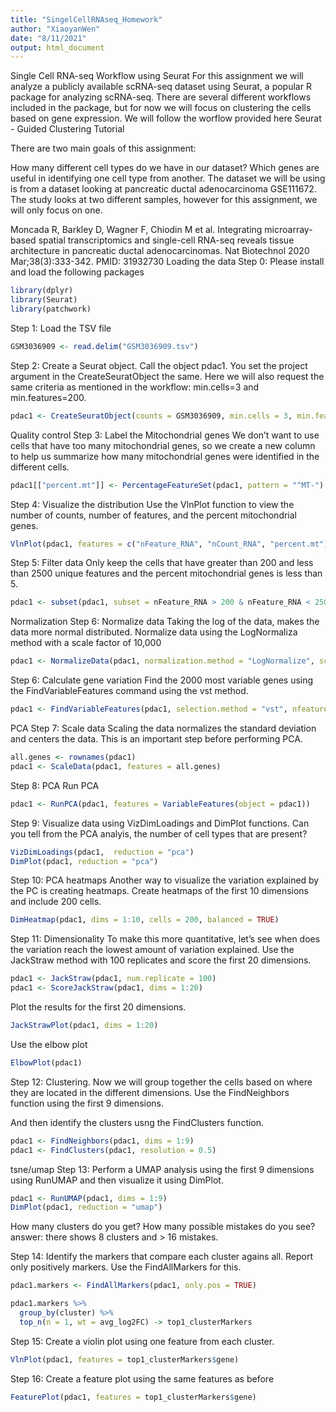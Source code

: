 ```yaml
---
title: "SingelCellRNAseq_Homework"
author: "XiaoyanWen"
date: "8/11/2021"
output: html_document
---
```


Single Cell RNA-seq Workflow using Seurat
For this assignment we will analyze a publicly available scRNA-seq dataset using Seurat, a popular R package for analyzing scRNA-seq. There are several different workflows included in the package, but for now we will focus on clustering the cells based on gene expression. We will follow the worflow provided here Seurat - Guided Clustering Tutorial

There are two main goals of this assignment:

How many different cell types do we have in our dataset?
Which genes are useful in identifying one cell type from another.
The dataset we will be using is from a dataset looking at pancreatic ductal adenocarcinoma GSE111672. The study looks at two different samples, however for this assignment, we will only focus on one.

Moncada R, Barkley D, Wagner F, Chiodin M et al. Integrating microarray-based spatial transcriptomics and single-cell RNA-seq reveals tissue architecture in pancreatic ductal adenocarcinomas. Nat Biotechnol 2020 Mar;38(3):333-342. PMID: 31932730
Loading the data
Step 0: Please install and load the following packages

```r
library(dplyr)
library(Seurat)
library(patchwork)
```

Step 1: Load the TSV file
```r
GSM3036909 <- read.delim("GSM3036909.tsv")
```

Step 2: Create a Seurat object.
Call the object pdac1. You set the project argument in the CreateSeuratObject the same. Here we will also request the same criteria as mentioned in the workflow: min.cells=3 and min.features=200.
```r
pdac1 <- CreateSeuratObject(counts = GSM3036909, min.cells = 3, min.features = 200)
```

Quality control
Step 3: Label the Mitochondrial genes
We don’t want to use cells that have too many mitochondrial genes, so we create a new column to help us summarize how many mitochondrial genes were identified in the different cells.
```r
pdac1[["percent.mt"]] <- PercentageFeatureSet(pdac1, pattern = "^MT-")
```

Step 4: Visualize the distribution
Use the VlnPlot function to view the number of counts, number of features, and the percent mitochondrial genes.
```r
VlnPlot(pdac1, features = c("nFeature_RNA", "nCount_RNA", "percent.mt"), ncol = 3)
```

Step 5: Filter data
Only keep the cells that have greater than 200 and less than 2500 unique features and the percent mitochondrial genes is less than 5.
```r
pdac1 <- subset(pdac1, subset = nFeature_RNA > 200 & nFeature_RNA < 2500 & percent.mt < 5)
```

Normalization
Step 6: Normalize data
Taking the log of the data, makes the data more normal distributed. Normalize data using the LogNormaliza method with a scale factor of 10,000
```r
pdac1 <- NormalizeData(pdac1, normalization.method = "LogNormalize", scale.factor = 10000)
```

Step 6: Calculate gene variation
Find the 2000 most variable genes using the FindVariableFeatures command using the vst method.
```r
pdac1 <- FindVariableFeatures(pdac1, selection.method = "vst", nfeatures = 2000)
```

PCA
Step 7: Scale data
Scaling the data normalizes the standard deviation and centers the data. This is an important step before performing PCA.
```r
all.genes <- rownames(pdac1)
pdac1 <- ScaleData(pdac1, features = all.genes)
```

Step 8: PCA
Run PCA
```r
pdac1 <- RunPCA(pdac1, features = VariableFeatures(object = pdac1))
```

Step 9: Visualize data using VizDimLoadings and DimPlot functions. Can you tell from the PCA analyis, the number of cell types that are present?
```r
VizDimLoadings(pdac1,  reduction = "pca")
DimPlot(pdac1, reduction = "pca")
```

Step 10: PCA heatmaps
Another way to visualize the variation explained by the PC is creating heatmaps. Create heatmaps of the first 10 dimensions and include 200 cells.
```r
DimHeatmap(pdac1, dims = 1:10, cells = 200, balanced = TRUE)
```

Step 11: Dimensionality
To make this more quantitative, let’s see when does the variation reach the lowest amount of variation explained. Use the JackStraw method with 100 replicates and score the first 20 dimensions.
```r
pdac1 <- JackStraw(pdac1, num.replicate = 100)
pdac1 <- ScoreJackStraw(pdac1, dims = 1:20)
```

Plot the results for the first 20 dimensions.
```r
JackStrawPlot(pdac1, dims = 1:20)
```

Use the elbow plot
```r
ElbowPlot(pdac1)
```

Step 12: Clustering.
Now we will group together the cells based on where they are located in the different dimensions. Use the FindNeighbors function using the first 9 dimensions.

And then identify the clusters usng the FindClusters function.
```r
pdac1 <- FindNeighbors(pdac1, dims = 1:9)
pdac1 <- FindClusters(pdac1, resolution = 0.5)
```

tsne/umap
Step 13: Perform a UMAP analysis using the first 9 dimensions using RunUMAP and then visualize it using DimPlot.
```r
pdac1 <- RunUMAP(pdac1, dims = 1:9)
DimPlot(pdac1, reduction = "umap")
```

How many clusters do you get? How many possible mistakes do you see?
answer: there shows 8 clusters and > 16 mistakes.

Step 14: Identify the markers that compare each cluster agains all. Report only positively markers. Use the FindAllMarkers for this.
```r
pdac1.markers <- FindAllMarkers(pdac1, only.pos = TRUE)

pdac1.markers %>%
  group_by(cluster) %>%
  top_n(n = 1, wt = avg_log2FC) -> top1_clusterMarkers
```

Step 15: Create a violin plot using one feature from each cluster.
```r
VlnPlot(pdac1, features = top1_clusterMarkers$gene)
```

Step 16: Create a feature plot using the same features as before
```r
FeaturePlot(pdac1, features = top1_clusterMarkers$gene)
```

